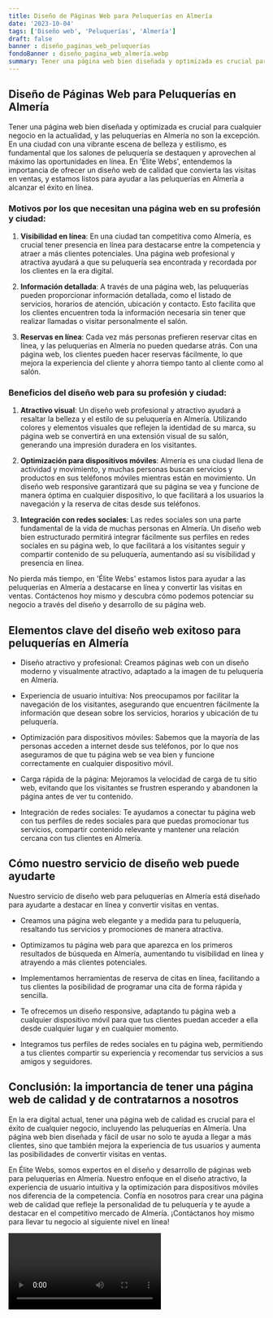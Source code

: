 ```yaml
---
title: Diseño de Páginas Web para Peluquerías en Almería
date: '2023-10-04'
tags: ['Diseño web', 'Peluquerías', 'Almería']
draft: false
banner : diseño_paginas_web_peluquerías
fondoBanner : diseño_pagina_web_almería.webp
summary: Tener una página web bien diseñada y optimizada es crucial para cualquier negocio en la actualidad, y las peluquerías en Almería no son la excepción. En una ciudad con una vibrante escena de belleza y estilismo, es fundamental que los salones de peluquería se destaquen y aprovechen al máximo las oportunidades en línea. En 'Élite Webs', entendemos la importancia de ofrecer un diseño web de calidad que convierta las visitas en ventas, y estamos listos para ayudar a las peluquerías en Almería a alcanzar el éxito en línea.
---
```


## Diseño de Páginas Web para Peluquerías en Almería

Tener una página web bien diseñada y optimizada es crucial para cualquier negocio en la actualidad, y las peluquerías en Almería no son la excepción. En una ciudad con una vibrante escena de belleza y estilismo, es fundamental que los salones de peluquería se destaquen y aprovechen al máximo las oportunidades en línea. En 'Élite Webs', entendemos la importancia de ofrecer un diseño web de calidad que convierta las visitas en ventas, y estamos listos para ayudar a las peluquerías en Almería a alcanzar el éxito en línea.

### Motivos por los que necesitan una página web en su profesión y ciudad:

1. **Visibilidad en línea**: En una ciudad tan competitiva como Almería, es crucial tener presencia en línea para destacarse entre la competencia y atraer a más clientes potenciales. Una página web profesional y atractiva ayudará a que su peluquería sea encontrada y recordada por los clientes en la era digital.

2. **Información detallada**: A través de una página web, las peluquerías pueden proporcionar información detallada, como el listado de servicios, horarios de atención, ubicación y contacto. Esto facilita que los clientes encuentren toda la información necesaria sin tener que realizar llamadas o visitar personalmente el salón.

3. **Reservas en línea**: Cada vez más personas prefieren reservar citas en línea, y las peluquerías en Almería no pueden quedarse atrás. Con una página web, los clientes pueden hacer reservas fácilmente, lo que mejora la experiencia del cliente y ahorra tiempo tanto al cliente como al salón.

### Beneficios del diseño web para su profesión y ciudad:

1. **Atractivo visual**: Un diseño web profesional y atractivo ayudará a resaltar la belleza y el estilo de su peluquería en Almería. Utilizando colores y elementos visuales que reflejen la identidad de su marca, su página web se convertirá en una extensión visual de su salón, generando una impresión duradera en los visitantes.

2. **Optimización para dispositivos móviles**: Almería es una ciudad llena de actividad y movimiento, y muchas personas buscan servicios y productos en sus teléfonos móviles mientras están en movimiento. Un diseño web responsive garantizará que su página se vea y funcione de manera óptima en cualquier dispositivo, lo que facilitará a los usuarios la navegación y la reserva de citas desde sus teléfonos.

3. **Integración con redes sociales**: Las redes sociales son una parte fundamental de la vida de muchas personas en Almería. Un diseño web bien estructurado permitirá integrar fácilmente sus perfiles en redes sociales en su página web, lo que facilitará a los visitantes seguir y compartir contenido de su peluquería, aumentando así su visibilidad y presencia en línea.

No pierda más tiempo, en 'Élite Webs' estamos listos para ayudar a las peluquerías en Almería a destacarse en línea y convertir las visitas en ventas. Contáctenos hoy mismo y descubra cómo podemos potenciar su negocio a través del diseño y desarrollo de su página web.

<GifSeo />

<Cta />

## Elementos clave del diseño web exitoso para peluquerías en Almería

- Diseño atractivo y profesional: Creamos páginas web con un diseño moderno y visualmente atractivo, adaptado a la imagen de tu peluquería en Almería.

- Experiencia de usuario intuitiva: Nos preocupamos por facilitar la navegación de los visitantes, asegurando que encuentren fácilmente la información que desean sobre los servicios, horarios y ubicación de tu peluquería.

- Optimización para dispositivos móviles: Sabemos que la mayoría de las personas acceden a internet desde sus teléfonos, por lo que nos aseguramos de que tu página web se vea bien y funcione correctamente en cualquier dispositivo móvil.

- Carga rápida de la página: Mejoramos la velocidad de carga de tu sitio web, evitando que los visitantes se frustren esperando y abandonen la página antes de ver tu contenido.

- Integración de redes sociales: Te ayudamos a conectar tu página web con tus perfiles de redes sociales para que puedas promocionar tus servicios, compartir contenido relevante y mantener una relación cercana con tus clientes en Almería.

## Cómo nuestro servicio de diseño web puede ayudarte

Nuestro servicio de diseño web para peluquerías en Almería está diseñado para ayudarte a destacar en línea y convertir visitas en ventas. 

- Creamos una página web elegante y a medida para tu peluquería, resaltando tus servicios y promociones de manera atractiva.

- Optimizamos tu página web para que aparezca en los primeros resultados de búsqueda en Almería, aumentando tu visibilidad en línea y atrayendo a más clientes potenciales.

- Implementamos herramientas de reserva de citas en línea, facilitando a tus clientes la posibilidad de programar una cita de forma rápida y sencilla.

- Te ofrecemos un diseño responsive, adaptando tu página web a cualquier dispositivo móvil para que tus clientes puedan acceder a ella desde cualquier lugar y en cualquier momento.

- Integramos tus perfiles de redes sociales en tu página web, permitiendo a tus clientes compartir su experiencia y recomendar tus servicios a sus amigos y seguidores.

## Conclusión: la importancia de tener una página web de calidad y de contratarnos a nosotros

En la era digital actual, tener una página web de calidad es crucial para el éxito de cualquier negocio, incluyendo las peluquerías en Almería. Una página web bien diseñada y fácil de usar no solo te ayuda a llegar a más clientes, sino que también mejora la experiencia de tus usuarios y aumenta las posibilidades de convertir visitas en ventas.

En Élite Webs, somos expertos en el diseño y desarrollo de páginas web para peluquerías en Almería. Nuestro enfoque en el diseño atractivo, la experiencia de usuario intuitiva y la optimización para dispositivos móviles nos diferencia de la competencia. Confía en nosotros para crear una página web de calidad que refleje la personalidad de tu peluquería y te ayude a destacar en el competitivo mercado de Almería. ¡Contáctanos hoy mismo para llevar tu negocio al siguiente nivel en línea!

<Video />

<CtaBot job='Peluquerías' city='Almería'/>

<Gmaps query='Almería+españa+maps' />